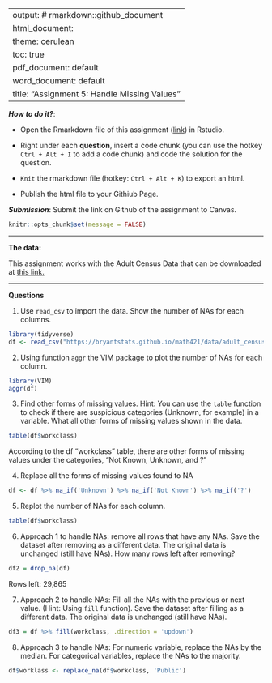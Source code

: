 
---
output: # rmarkdown::github_document
  html_document:
    theme: cerulean
    toc: true
  pdf_document: default
  word_document: default
title: "Assignment 5: Handle Missing Values"
---

***How to do it?***: 

- Open the Rmarkdown file of this assignment ([link](assignment5.Rmd)) in Rstudio. 

- Right under each **question**, insert  a code chunk (you can use the hotkey `Ctrl + Alt + I` to add a code chunk) and code the solution for the question. 

- `Knit` the rmarkdown file (hotkey: `Ctrl + Alt + K`) to export an html.  

-  Publish the html file to your Githiub Page. 

***Submission***: Submit the link on Github of the assignment to Canvas. 

```r
knitr::opts_chunk$set(message = FALSE)
```

-------

**The data:** 

This assignment works with the Adult Census Data that can be downloaded at [this link.](https://bryantstats.github.io/math421/data/adult_census_missing.csv)

-------

**Questions**

1. Use `read_csv` to import the data.  Show the number of NAs for each columns.   

```r
library(tidyverse)
df <- read_csv("https://bryantstats.github.io/math421/data/adult_census_missing.csv")
```

2. Using function `aggr` the VIM package to plot the number of NAs for each column. 

```r
library(VIM)
aggr(df)
```

3. Find other forms of missing values. Hint: You can use the `table` function to check if there are suspicious categories (Unknown, for example) in a variable. What all other forms of missing values shown in the data. 

```r
table(df$workclass)
```

According to the df "workclass" table, there are other forms of missing values under the categories, "Not Known, Unknown, and ?"

4. Replace all the forms of missing values found to NA

```r
df <- df %>% na_if('Unknown') %>% na_if('Not Known') %>% na_if('?')
```

5. Replot the number of NAs for each column. 

```r
table(df$workclass)
```

6. Approach 1 to handle NAs: remove all rows that have any NAs. Save the dataset after removing as a different data. The original data is unchanged (still have NAs).  How many rows left after removing?

```r
df2 = drop_na(df)
```
Rows left: 29,865

7. Approach 2 to handle NAs:  Fill all the NAs with the previous or next value. (Hint: Using `fill` function).  Save the dataset after filling as a different data. The original data is unchanged (still have NAs). 

```r
df3 = df %>% fill(workclass, .direction = 'updown')
```

8. Approach 3 to handle NAs: For numeric variable, replace the NAs by the median.  For categorical variables, replace the NAs to the majority. 

```r
df$worklass <- replace_na(df$workclass, 'Public')
```




